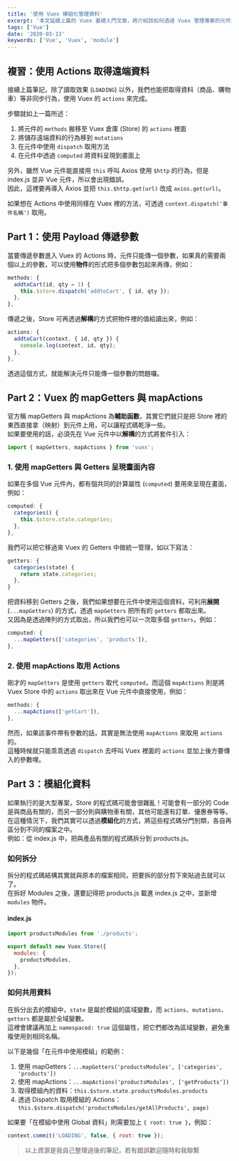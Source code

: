 ```yaml
---
title: '使用 Vuex 模組化管理資料'
excerpt: '本文延續上篇的 Vuex 基礎入門文章，將介紹該如何透過 Vuex 管理專案的元件與資料狀態，也會介紹如何將 Store 的資料模組化，以減少專案程式碼的重複性，並提升程式碼的可讀性。'
tags: ['Vue']
date: '2020-03-13'
keywords: ['Vue', 'Vuex', 'module']
---
```


## 複習：使用 Actions 取得遠端資料

接續上篇筆記，除了讀取效果 (`LOADING`) 以外，我們也能把取得資料（商品、購物車）等非同步行為，使用 Vuex 的 `actions` 來完成。

步驟就如上一篇所述：

1. 將元件的 `methods` 搬移至 Vuex 倉庫 (Store) 的 `actions` 裡面
2. 將儲存遠端資料的行為移到 `mutations`
3. 在元件中使用 `dispatch` 取用方法
4. 在元件中透過 `computed` 將資料呈現到畫面上

另外，雖然 Vue 元件能直接用 `this` 呼叫 Axios 使用 `$http` 的行為，但是 index.js 並非 Vue 元件，所以會出現錯誤。  
因此，這裡要再導入 Axios 並把 `this.$http.get(url)` 改成 `axios.get(url)`。

如果想在 Actions 中使用同樣在 Vuex 裡的方法，可透過 `context.dispatch('事件名稱')` 取用。

## Part 1：使用 Payload 傳遞參數

當要傳遞參數進入 Vuex 的 Actions 時，元件只能傳一個參數，如果真的需要兩個以上的參數，可以使用**物件**的形式把多個參數包起來再傳，例如：

```javascript
methods: {
  addtoCart(id, qty = 1) {
    this.$store.dispatch('addtoCart', { id, qty });
  },
},
```

傳遞之後，Store 可再透過**解構**的方式把物件裡的值給讀出來，例如：

```javascript
actions: {
  addtoCart(context, { id, qty }) {
    console.log(context, id, qty);
  },
},
```

透過這個方式，就能解決元件只能傳一個參數的問題囉。

## Part 2：Vuex 的 mapGetters 與 mapActions

官方稱 mapGetters 與 mapActions 為**輔助函數**，其實它們就只是把 Store 裡的東西直接拿（映射）到元件上用，可以讓程式碼乾淨一些。  
如果要使用的話，必須先在 Vue 元件中以**解構**的方式將套件引入：

```javascript
import { mapGetters, mapActions } from 'vuex';
```

### 1. 使用 mapGetters 與 Getters 呈現畫面內容

如果在多個 Vue 元件內，都有個共同的計算屬性 (`computed`) 要用來呈現在畫面，例如：

```javascript
computed: {
  categories() {
    this.$store.state.categories;
  },
},
```

我們可以把它移過來 Vuex 的 Getters 中做統一管理，如以下寫法：

```javascript
getters: {
  categories(state) {
    return state.categories;
  },
}
```

把資料移到 Getters 之後，我們如果想要在元件中使用這個資料，可利用**展開** (`...mapGetters`) 的方式，透過 `mapGetters` 把所有的 `getters` 都取出來。  
又因為是透過陣列的方式取出，所以我們也可以一次取多個 `getters`，例如：

```javascript
computed: {
  ...mapGetters(['categories', 'products']),
},
```

### 2. 使用 mapActions 取用 Actions

剛才的 `mapGetters` 是使用 `getters` 取代 `computed`，而這個 `mapActions` 則是將 Vuex Store 中的 `actions` 取出來在 Vue 元件中直接使用，例如：

```javascript
methods: {
  ...mapActions(['getCart']),
},
```

然而，如果該事件帶有參數的話，其實是無法使用 `mapActions` 來取用 `actions` 的。  
這種時候就只能乖乖透過 `dispatch` 去呼叫 Vuex 裡面的 `actions` 並加上後方要傳入的參數哩。

## Part 3：模組化資料

如果執行的是大型專案，Store 的程式碼可能會很雜亂！可能會有一部分的 Code 是與商品有關的，而另一部分則與購物車有關，其他可能還有訂單、優惠券等等。  
在這種情況下，我們其實可以透過**模組化**的方式，將這些程式碼分門別類，各自再區分到不同的檔案之中。  
例如：從 index.js 中，把與產品有關的程式碼拆分到 products.js。

### 如何拆分

拆分的程式碼結構其實就與原本的檔案相同，把要拆的部分剪下來貼過去就可以了。  
在拆好 Modules 之後，還要記得把 products.js 載進 index.js 之中，並新增 `modules` 物件。

#### index.js

```javascript
import productsModules from './products';

export default new Vuex.Store({
  modules: {
    productsModules,
  },
});
```

### 如何共用資料

在拆分出去的模組中，`state` 是屬於模組的區域變數，而 `actions`、`mutations`、`getters` 都是屬於全域變數。  
這裡會建議再加上 `namespaced: true` 這個屬性，把它們都改為區域變數，避免重複使用到相同名稱。

以下是幾個「在元件中使用模組」的範例：

1. 使用 mapGetters：`...mapGetters('productsModules', ['categories', 'products'])`
2. 使用 mapActions：`...mapActions('productsModules', ['getProducts'])`
3. 取得模組內的資料：`this.$store.state.productsModules.products`
4. 透過 Dispatch 取用模組的 Actions：`this.$store.dispatch('productsModules/getAllProducts', page)`

如果要「在模組中使用 Global 資料」則需要加上 `{ root: true }`，例如：

```javascript
context.commit('LOADING', false, { root: true });
```

> 以上資源是我自己整理過後的筆記，若有錯誤歡迎隨時和我聯繫
